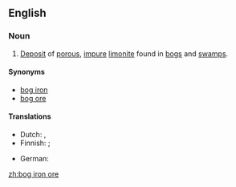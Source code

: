 ==English==

===Noun===
{{wikipedia}}
{{en-noun|head=[[bog iron]] [[ore]]|-}}

# {{context|geology|lang=en}} [[deposit|Deposit]] of [[porous]], [[impure]] [[limonite]] found in [[bog]]s and [[swamp]]s.

====Synonyms====
* [[bog iron]]
* [[bog ore]]

====Translations====
{{trans-top|deposit}}
* Dutch: {{t+|nl|oer|n}}, {{t-|nl|ijzeroer|n}}
* Finnish: {{t-|fi|suomalmi}} {{qualifier|in bog}}; {{t+|fi|järvimalmi}} {{qualifier|in lake}}
{{trans-mid}}
* German: {{t-|de|Raseneisenstein|f}}
{{trans-bottom}}

[[zh:bog iron ore]]